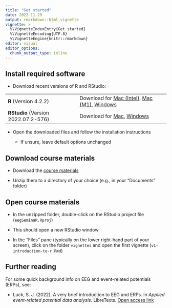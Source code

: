 ```yaml
---
title: "Get started"
date: 2022-11-29
output: rmarkdown::html_vignette
vignette: >
  %\VignetteIndexEntry{Get started}
  %\VignetteEncoding{UTF-8}
  %\VignetteEngine{knitr::rmarkdown}
editor: visual
editor_options:
  chunk_output_type: inline
---
```


## Install required software

-   Download recent versions of R and RStudio:

|                                     |                                                                                                                                                                                                                                              |
|-------------------------------|---------------------------------------|
| **R** (Version 4.2.2)               | Download for [Mac (Intel)](https://cran.rstudio.com/bin/macosx/base/R-4.2.2.pkg), [Mac (M1)](https://cran.rstudio.com/bin/macosx/big-sur-arm64/base/R-4.2.2-arm64.pkg), [Windows](https://cran.rstudio.com/bin/windows/base/R-4.2.2-win.exe) |
| **RStudio** (Version 2022.07.2-576) | Download for [Mac](https://download1.rstudio.org/desktop/macos/RStudio-2022.07.2-576.dmg), [Windows](https://download1.rstudio.org/desktop/windows/RStudio-2022.07.2-576.exe)                                                                |

-   Open the downloaded files and follow the installation instructions

    -   If unsure, leave default options unchanged

## Download course materials

-   Download the [course materials](https://github.com/alexenge/eegSeminaR/archive/refs/heads/main.zip)

-   Unzip them to a directory of your choice (e.g., in your "Documents" folder)

## Open course materials

-   In the unzipped folder, double-click on the RStudio project file (`eegSeminaR.Rproj`)

-   This should open a new RStudio window

-   In the "Files" pane (typically on the lower right-hand part of your screen), click on the folder `vignettes` and open the first vignette (`v1-introduction-to-r.Rmd`)

## Further reading

For some quick background info on EEG and event-related potentials (ERPs), see:

-   Luck, S. J. (2022). A very brief introduction to EEG and ERPs. In *Applied event-related potential data analysis*. LibreTexts. [Open access link](https://socialsci.libretexts.org/Bookshelves/Psychology/Book%3A_Applied_Event-Related_Potential_Data_Analysis_(Luck)/12%3A_Appendix_1%3A_A_Very_Brief_Introduction_to_EEG_and_ERPs)
